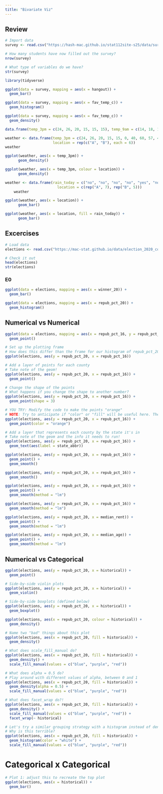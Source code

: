 ```yaml
---
title: "Bivariate Viz"
---
```


## Review

```r
# Import data
survey <- read.csv("https://hash-mac.github.io/stat112site-s25/data/survey.csv")

# How many students have now filled out the survey?
nrow(survey)

# What type of variables do we have?
str(survey)
```

```r
library(tidyverse)
```


```r
ggplot(data = survey, mapping = aes(x = hangout)) +
  geom_bar()
```

```r
ggplot(data = survey, mapping = aes(x = fav_temp_c)) +
  geom_histogram()
```

```r
ggplot(data = survey, mapping = aes(x = fav_temp_c)) +
  geom_density()
```


```r
data.frame(temp_3pm = c(24, 26, 20, 15, 15, 15), temp_9am = c(14, 18, 15, 13, 11, 11))
```

```r
weather <- data.frame(temp_3pm = c(24, 26, 20, 15, 15, 0, 40, 60, 57, 44, 51, 75),
                      location = rep(c("A", "B"), each = 6))
weather
```

```r
ggplot(weather, aes(x = temp_3pm)) +
      geom_density()
```

```r
ggplot(weather, aes(x = temp_3pm, colour = location)) +
      geom_density()
```

```r
weather <- data.frame(rain_today = c("no", "no", "no", "no", "yes", "no", "yes", "no", "yes", "yes", "no", "yes"),
                        location = c(rep("A", 7), rep("B", 5)))
    weather
```
```r
ggplot(weather, aes(x = location)) +
      geom_bar()
```

```r
ggplot(weather, aes(x = location, fill = rain_today)) +
      geom_bar()
```

## Excercises

```r
# Load data
elections <- read.csv("https://mac-stat.github.io/data/election_2020_county.csv")

# Check it out
head(elections)
str(elections)
```

### E0

```r
ggplot(data = elections, mapping = aes(x = winner_20)) +
  geom_bar()
```

```r
ggplot(data = elections, mapping = aes(x = repub_pct_20)) +
  geom_histogram()
```

## Numerical vs Numerical

```r
ggplot(data = elections, mapping = aes(x = repub_pct_16, y = repub_pct_20)) +
  geom_point()
```

```r
# Set up the plotting frame
# How does this differ than the frame for our histogram of repub_pct_20 alone?
ggplot(elections, aes(y = repub_pct_20, x = repub_pct_16))
```

```r
# Add a layer of points for each county
# Take note of the geom!
ggplot(elections, aes(y = repub_pct_20, x = repub_pct_16)) +
  geom_point()
```

```r
# Change the shape of the points
# What happens if you change the shape to another number?
ggplot(elections, aes(y = repub_pct_20, x = repub_pct_16)) +
  geom_point(shape = 3)
```

```r
# YOU TRY: Modify the code to make the points "orange"
# NOTE: Try to anticipate if "color" or "fill" will be useful here. Then try both.
ggplot(elections, aes(y = repub_pct_20, x = repub_pct_16)) +
  geom_point(color = "orange")
```

```r
# Add a layer that represents each county by the state it's in
# Take note of the geom and the info it needs to run!
ggplot(elections, aes(y = repub_pct_20, x = repub_pct_16)) +
  geom_text(aes(label = state_abbr))
```

```r
ggplot(elections, aes(y = repub_pct_20, x = repub_pct_16)) +
  geom_point() +
  geom_smooth()
```

```r
ggplot(elections, aes(y = repub_pct_20, x = repub_pct_16)) +
  geom_smooth()
```

```r
ggplot(elections, aes(y = repub_pct_20, x = repub_pct_16)) +
  geom_point() +
  geom_smooth(method = "lm")
```

```r
ggplot(elections, aes(y = repub_pct_20, x = repub_pct_16)) +
  geom_smooth(method = "lm")
```

```r
ggplot(elections, aes(y = repub_pct_20, x = median_rent)) +
  geom_point() +
  geom_smooth(method = "lm")
```

```r
ggplot(elections, aes(y = repub_pct_20, x = median_age)) +
  geom_point() +
  geom_smooth(method = "lm")
```

## Numerical vs Categorical

```r
ggplot(elections, aes(y = repub_pct_20, x = historical)) +
  geom_point()
```

```r
# Side-by-side violin plots
ggplot(elections, aes(y = repub_pct_20, x = historical)) +
  geom_violin()
```

```r
# Side-by-side boxplots (defined below)
ggplot(elections, aes(y = repub_pct_20, x = historical)) +
  geom_boxplot()
```

```r
ggplot(elections, aes(x = repub_pct_20, colour = historical)) +
  geom_density()
```

```r
# Name two "bad" things about this plot
ggplot(elections, aes(x = repub_pct_20, fill = historical)) +
  geom_density()
```

```r
# What does scale_fill_manual do?
ggplot(elections, aes(x = repub_pct_20, fill = historical)) +
  geom_density() +
  scale_fill_manual(values = c("blue", "purple", "red"))
```

```r
# What does alpha = 0.5 do?
# Play around with different values of alpha, between 0 and 1
ggplot(elections, aes(x = repub_pct_20, fill = historical)) +
  geom_density(alpha = 0.5) +
  scale_fill_manual(values = c("blue", "purple", "red"))
```

```r
# What does facet_wrap do?!
ggplot(elections, aes(x = repub_pct_20, fill = historical)) +
  geom_density() +
  scale_fill_manual(values = c("blue", "purple", "red")) +
  facet_wrap(~ historical)
```

```r
# Let's try a similar grouping strategy with a histogram instead of density plot.
# Why is this terrible?
ggplot(elections, aes(x = repub_pct_20, fill = historical)) +
  geom_histogram(color = "white") +
  scale_fill_manual(values = c("blue", "purple", "red"))
```

# Categorical x Categorical

```r
# Plot 1: adjust this to recreate the top plot
ggplot(elections, aes(x = historical)) +
  geom_bar()
```


